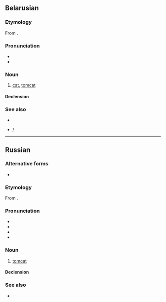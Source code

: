 {{also|қот|kot|Kot|kòt|köt}}
==Belarusian==
{{wikipedia|lang=be}}

===Etymology===
From {{inh|be|sla-pro|*kotъ}}.

===Pronunciation===
* {{be-IPA}}
* {{audio|be|Be-{{PAGENAME}}.ogg|Audio}}

===Noun===
{{be-noun|кот<b.anml>}}

# [[cat]], [[tomcat]]

====Declension====
{{be-ndecl|кот<b.anml>}}

===See also===
* {{l|be|кошка}}
* {{l|be|кацяня́}} / {{l|be|кацянё}}

{{topics|be|Cats|Male animals}}

----

==Russian==

===Alternative forms===
* {{alter|ru|котъ||ru-PRO}}

===Etymology===
From {{inh|ru|sla-pro|*kotъ}}.

===Pronunciation===
* {{ru-IPA}}
* {{audio|ru|Ru-{{PAGENAME}}.ogg|audio}}
* {{homophones|ru|код}}
* {{rhymes|ru|ot}}

===Noun===
{{ru-noun+|b|a=an|f=ко́шка|dim=ко́тик}}

# [[tomcat]]
#: {{uxi|ru|'''кот''' [[в]] [[сапог|сапога́х]]|Puss in Boots}}
#: {{uxi|ru|'''кот''' наплакал|nothing to speak of (next to nothing)}}
#: {{ux|ru|[[не|Не]] всё '''коту́''' [[ма́сленица]], [[прийти|придёт]] [[и]] [[вели́кий]] [[пост]].|All good things must come to an end; You have to take the rough with the smooth.}}
#: {{uxi|ru|[[купи́ть]] '''кота́''' [[в]] [[мешок|мешке́]]|to buy a pig in a poke}}

====Declension====
{{ru-noun-table|b|a=an}}

===See also===
* {{l|ru|ко́шка}}

{{topics|ru|Cats|Male animals}}